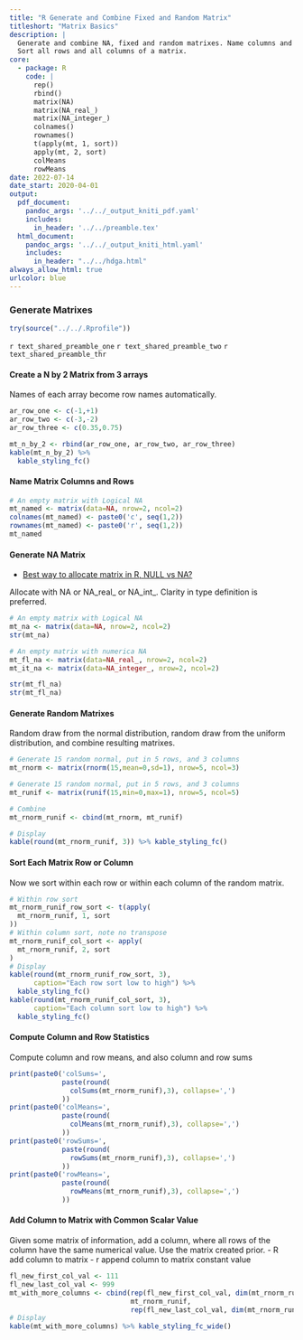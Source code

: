 ```yaml
---
title: "R Generate and Combine Fixed and Random Matrix"
titleshort: "Matrix Basics"
description: |
  Generate and combine NA, fixed and random matrixes. Name columns and rows.
  Sort all rows and all columns of a matrix.
core:
  - package: R
    code: |
      rep()
      rbind()
      matrix(NA)
      matrix(NA_real_)
      matrix(NA_integer_)
      colnames()
      rownames()
      t(apply(mt, 1, sort))
      apply(mt, 2, sort)
      colMeans
      rowMeans
date: 2022-07-14
date_start: 2020-04-01
output:
  pdf_document:
    pandoc_args: '../../_output_kniti_pdf.yaml'
    includes:
      in_header: '../../preamble.tex'
  html_document:
    pandoc_args: '../../_output_kniti_html.yaml'
    includes:
      in_header: "../../hdga.html"
always_allow_html: true
urlcolor: blue
---
```


### Generate Matrixes

```r
try(source("../../.Rprofile"))
```

`r text_shared_preamble_one`
`r text_shared_preamble_two`
`r text_shared_preamble_thr`

#### Create a N by 2 Matrix from 3 arrays

Names of each array become row names automatically.

```r
ar_row_one <- c(-1,+1)
ar_row_two <- c(-3,-2)
ar_row_three <- c(0.35,0.75)

mt_n_by_2 <- rbind(ar_row_one, ar_row_two, ar_row_three)
kable(mt_n_by_2) %>%
  kable_styling_fc()
```

#### Name Matrix Columns and Rows

```r
# An empty matrix with Logical NA
mt_named <- matrix(data=NA, nrow=2, ncol=2)
colnames(mt_named) <- paste0('c', seq(1,2))
rownames(mt_named) <- paste0('r', seq(1,2))
mt_named
```

#### Generate NA Matrix

- [Best way to allocate matrix in R, NULL vs NA?](https://stackoverflow.com/a/26724451/8280804)

Allocate with NA or NA_real_ or NA_int_. Clarity in type definition is preferred.

```r
# An empty matrix with Logical NA
mt_na <- matrix(data=NA, nrow=2, ncol=2)
str(mt_na)

# An empty matrix with numerica NA
mt_fl_na <- matrix(data=NA_real_, nrow=2, ncol=2)
mt_it_na <- matrix(data=NA_integer_, nrow=2, ncol=2)

str(mt_fl_na)
str(mt_fl_na)
```

#### Generate Random Matrixes

Random draw from the normal distribution, random draw from the uniform distribution, and combine resulting matrixes.

```r
# Generate 15 random normal, put in 5 rows, and 3 columns
mt_rnorm <- matrix(rnorm(15,mean=0,sd=1), nrow=5, ncol=3)

# Generate 15 random normal, put in 5 rows, and 3 columns
mt_runif <- matrix(runif(15,min=0,max=1), nrow=5, ncol=5)

# Combine
mt_rnorm_runif <- cbind(mt_rnorm, mt_runif)

# Display
kable(round(mt_rnorm_runif, 3)) %>% kable_styling_fc()
```

#### Sort Each Matrix Row or Column 

Now we sort within each row or within each column of the random matrix.

```r
# Within row sort
mt_rnorm_runif_row_sort <- t(apply(
  mt_rnorm_runif, 1, sort
))
# Within column sort, note no transpose
mt_rnorm_runif_col_sort <- apply(
  mt_rnorm_runif, 2, sort
)
# Display
kable(round(mt_rnorm_runif_row_sort, 3),
      caption="Each row sort low to high") %>%
  kable_styling_fc()
kable(round(mt_rnorm_runif_col_sort, 3),
      caption="Each column sort low to high") %>%
  kable_styling_fc()
```

#### Compute Column and Row Statistics

Compute column and row means, and also column and row sums

```r
print(paste0('colSums=',
             paste(round(
               colSums(mt_rnorm_runif),3), collapse=',')
             ))
print(paste0('colMeans=',
             paste(round(
               colMeans(mt_rnorm_runif),3), collapse=',')
             ))
print(paste0('rowSums=',
             paste(round(
               rowSums(mt_rnorm_runif),3), collapse=',')
             ))
print(paste0('rowMeans=',
             paste(round(
               rowMeans(mt_rnorm_runif),3), collapse=',')
             ))
```


#### Add Column to Matrix with Common Scalar Value

Given some matrix of information, add a column, where all rows of the column have the same numerical value. Use the matrix created prior.
- R add column to matrix
- r append column to matrix constant value

```r
fl_new_first_col_val <- 111
fl_new_last_col_val <- 999
mt_with_more_columns <- cbind(rep(fl_new_first_col_val, dim(mt_rnorm_runif)[1]),
                              mt_rnorm_runif,
                              rep(fl_new_last_col_val, dim(mt_rnorm_runif)[1]))
# Display
kable(mt_with_more_columns) %>% kable_styling_fc_wide()
```
